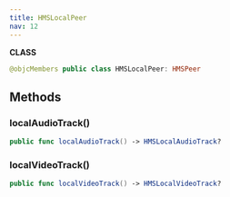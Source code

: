```yaml
---
title: HMSLocalPeer
nav: 12
---
```


**CLASS**

```swift
@objcMembers public class HMSLocalPeer: HMSPeer
```

## Methods

### localAudioTrack()

```swift
public func localAudioTrack() -> HMSLocalAudioTrack?
```

### localVideoTrack()

```swift
public func localVideoTrack() -> HMSLocalVideoTrack?
```
